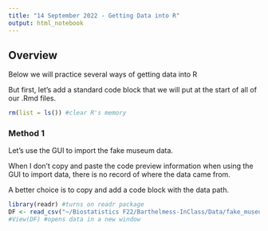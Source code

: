 ```yaml
---
title: "14 September 2022 - Getting Data into R"
output: html_notebook
---
```


## Overview
Below we will practice several ways of getting data into R

But first, let's add a standard code block that we will put at the start of all of our .Rmd files.

```r
rm(list = ls()) #clear R's memory
```

### Method 1
Let's use the GUI to import the fake museum data.

When I don't copy and paste the code preview information when using the GUI to import data, there is no record of where the data came from.

A better choice is to copy and add a code block with the data path.

```r
library(readr) #turns on readr package
DF <- read_csv("~/Biostatistics F22/Barthelmess-InClass/Data/fake_museum_data.csv") #specifies file path to data
#View(DF) #opens data in a new window
```

